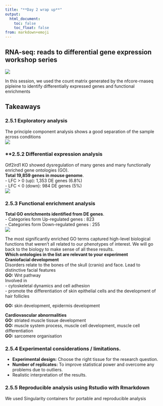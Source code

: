 ```yaml
---
title: "**Day 2 wrap up**"
output:
  html_document:
    toc: false
    toc_float: false
from: markdown+emoji
---
```


## RNA-seq: reads to differential gene expression workshop series
![](../Figs/2.5_workshop_summary.png)


In this session, we used the count matrix generated by the nfcore-rnaseq pipleine to identify differentially expressed genes and functional enrichments 

## **Takeaways**

### 2.5.1 Exploratory analysis
The principle component analysis shows a good separation of the sample across conditions  
![](../Figs/2.5_PCA.png)

### **2.5.2 Differential expression analysis  
Gtf2ird1 KO showed dysregulation of many genes and many functionally enriched gene ontologies (GO).  
**Total 19,859 genes in mouse genome**.  
  - LFC > 0 (up): 1,353 DE genes (6.8%)    
  - LFC < 0 (down): 984 DE genes (5%)    
![](../Figs/2.5_Volcano_plot.png)

### 2.5.3 Functional enrichment analysis 
**Total GO enrichments identified from DE genes**.  
  - Categories form Up-regulated genes : 823    
  - Categories form Down-regulated genes : 255  
![](../Figs/2.5_GO.png)

The most significantly enriched GO terms captured high-level biological functions that weren’t all related to our phenotypes of interest. We will go back to the biology to make sense of all these results.     
**Which ontologies in the list are relevant to your experiment**    
**Craniofacial development**    
Disorders relate to the bones of the skull (cranio) and face. Lead to distinctive facial features​  
**GO:** Wnt pathway   
Involved in  
- cytoskeletal dynamics and cell adhesion   
- promote the differentiation of skin epithelial cells and the development of hair follicles  
     
**GO:** skin development, epidermis development  

**Cardiovascular abnormalities**       
**GO:** striated muscle tissue development      
**GO:** muscle system process, muscle cell development, muscle cell differentiation       
**GO:** sarcomere organisation      


### 2.5.4 Experimental considerations / limitations. 
- **Experimental design:** Choose the right tissue for the research question.    
- **Number of replicates:** To improve statistical power and overcome any problems due to outliers.       
- Realistic interpretation of the results.    


### 2.5.5 Reproducible analysis using Rstudio with Rmarkdown  
We used Singularity containers for portable and reproducible analysis  



